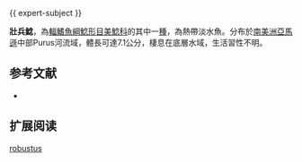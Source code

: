 {{ expert-subject }}
{{Speciesbox
| name = 壯兵鯰
| image =  
| image_width = 250px
| image_caption = 
| status = NE
| status_system = IUCN3.1
| genus = Corydoras
| species = robustus
| authority = [[Nijssen_&_Isbrücker|Nijssen & Isbrücker]], 1980
| synonyms = 
}}

'''壯兵鯰'''，為[[輻鰭魚綱|輻鰭魚綱]][[鯰形目|鯰形目]][[美鯰科|美鯰科]]的其中一[[種|種]]，為熱帶淡水魚。分布於[[南美洲|南美洲]][[亞馬遜|亞馬遜]]中部Purus河流域，體長可達7.1公分，棲息在底層水域，生活習性不明。

==参考文献==
*{{FishBase_species|genus=Corydoras|species=robustus|year=2014|month=11}}

== 扩展阅读 ==
{{refbegin}}
{{wikispecies-inline|Corydoras robustus|壯兵鯰}}
{{refend}}
{{Taxonbar|from=Q5547015}}

[[Category:兵鯰屬|robustus]]